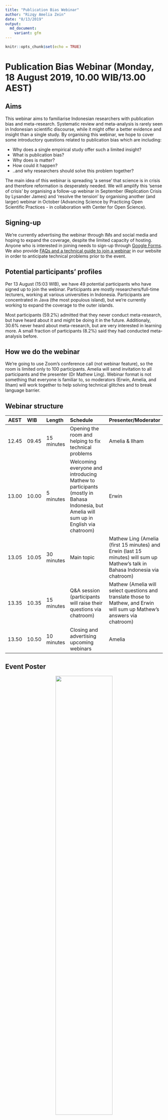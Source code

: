```yaml
---
title: "Publication Bias Webinar"
author: "Rizqy Amelia Zein"
date: "8/13/2019"
output: 
  md_document:
    variant: gfm
---
```


```r
knitr::opts_chunk$set(echo = TRUE)
```

# Publication Bias Webinar (Monday, 18 August 2019, 10.00 WIB/13.00 AEST)

## Aims
This webinar aims to familiarise Indonesian researchers with publication bias and meta-research. Systematic review and meta-analysis is rarely seen in Indonesian scientific discourse, while it might offer a better evidence and insight than a single study. By organising this webinar, we hope to cover some introductory questions related to publication bias which are including:

* Why does a single empirical study offer such a limited insight?
* What is publication bias?
* Why does is matter?
* How could it happen?
* ..and why researchers should solve this problem together?

The main idea of this webinar is spreading 'a sense' that science is in crisis and therefore reformation is desperately needed. We will amplify this 'sense of crisis' by organising a follow-up webinar in September (Replication Crisis by Lysander James) and 'resolve the tension' by organising another (and larger) webinar in October (Advancing Science by Practicing Open Scientific Practices - in collaboration with Center for Open Science).


## Signing-up
We're currently advertising the webinar through IMs and social media and hoping to expand the coverage, despite the limited capacity of hosting. Anyone who is interested in joining needs to sign-up through [Google Forms](https://bit.ly/bias-publikasi). We also provide [FAQs and a technical guide to join a webinar](https://sainsterbukaua.github.io/id/post/petunjuk-webinar/q) in our website in order to anticipate technical problems prior to the event. 


## Potential participants' profiles
Per 13 August (15:03 WIB), we have 49 potential participants who have signed up to join the webinar. Participants are mostly researchers/full-time lecturers, working at various universities in Indonesia. Participants are concentrated in Java (the most populous island), but we're currently working to expand the coverage to the outer islands.

Most participants (59.2%) admitted that they never conduct meta-research, but have heard about it and might be doing it in the future. Additionaly, 30.6% never heard about meta-research, but are very interested in learning more. A small fraction of participants (8.2%) said they had conducted meta-analysis before.


## How we do the webinar
We're going to use Zoom's conference call (not webinar feature), so the room is limited only to 100 participants. Amelia will send invitation to all participants and the presenter (Dr Mathew Ling). Webinar format is not something that everyone is familiar to, so moderators (Erwin, Amelia, and Ilham) will work together to help solving technical glitches and to break language barrier.


## Webinar structure
| AEST      | WIB      | Length     | Schedule                    | Presenter/Moderator           |
| --------- | :------- | :--------- | :-------------------------- | :---------------------------- |
| 12.45     | 09.45    | 15 minutes | Opening the room and helping to fix technical problems | Amelia & Ilham |
| 13.00     | 10.00    | 5 minutes  | Welcoming everyone and introducing Mathew to participants (mostly in Bahasa Indonesia, but Amelia will sum up in English via chatroom) | Erwin |
| 13.05     | 10.05    | 30 minutes | Main topic                  | Mathew Ling (Amelia (first 15 minutes) and Erwin (last 15 minutes) will sum up Mathew's talk in Bahasa Indonesia via chatroom) |
| 13.35     | 10.35    | 15 minutes | Q&A session (participants will raise their questions via chatroom) | Mathew (Amelia will select questions and translate those to Mathew, and Erwin will sum up Mathew's answers via chatroom) |
| 13.50     | 10.50    | 10 minutes | Closing and advertising upcoming webinars | Amelia |


## Event Poster

<center><img src="pic/pub-bias-webinar.png" style="width:60%;" class="fancyimage"/></center>